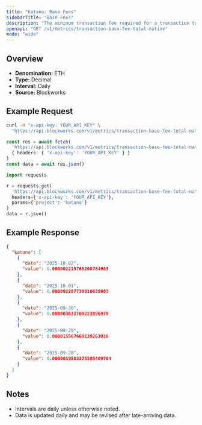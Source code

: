 ```yaml
---
title: "Katana: Base Fees"
sidebarTitle: "Base Fees"
description: "The minimum transaction fee required for a transaction to be included in a block"
openapi: "GET /v1/metrics/transaction-base-fee-total-native"
mode: "wide"
---
```


## Overview

- **Denomination:** ETH
- **Type:** Decimal
- **Interval:** Daily
- **Source:** Blockworks

## Example Request

<CodeGroup>

```bash cURL
curl -H "x-api-key: YOUR_API_KEY" \
  "https://api.blockworks.com/v1/metrics/transaction-base-fee-total-native?project=katana"
```

```typescript TypeScript
const res = await fetch(
  'https://api.blockworks.com/v1/metrics/transaction-base-fee-total-native?project=katana',
  { headers: { 'x-api-key': 'YOUR_API_KEY' } }
)
const data = await res.json()
```

```python Python
import requests

r = requests.get(
  'https://api.blockworks.com/v1/metrics/transaction-base-fee-total-native',
  headers={'x-api-key': 'YOUR_API_KEY'},
  params={'project': 'katana'}
)
data = r.json()
```

</CodeGroup>

## Example Response

```json
{
  "katana": [
    {
      "date": "2025-10-02",
      "value": 0.000002215765208784983
    },
    {
      "date": "2025-10-01",
      "value": 0.000002287739016638983
    },
    {
      "date": "2025-09-30",
      "value": 0.000003632769223896979
    },
    {
      "date": "2025-09-29",
      "value": 0.000015567669139263016
    },
    {
      "date": "2025-09-28",
      "value": 0.0000019583375585409784
    }
  ]
}
```

## Notes
- Intervals are daily unless otherwise noted.
- Data is updated daily and may be revised after late-arriving data.